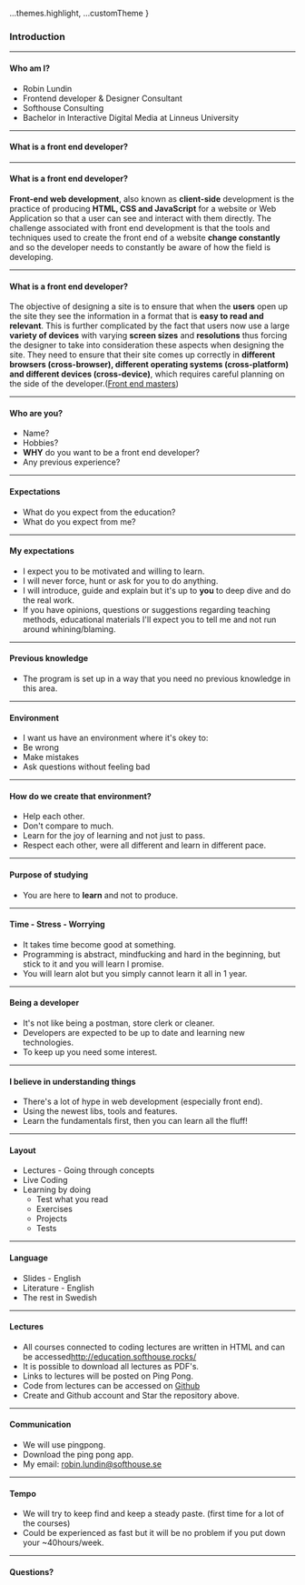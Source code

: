 
  ...themes.highlight,
  ...customTheme
}

### Introduction

---

#### Who am I?

* Robin Lundin
* Frontend developer & Designer Consultant
* Softhouse Consulting
* Bachelor in Interactive Digital Media at Linneus University


---

#### What is a front end developer?


---

#### What is a front end developer?
**Front-end web development**, also known as **client-side** development is the practice of producing **HTML, CSS and JavaScript** for a website or Web Application so that a user can see and interact with them directly. The challenge associated with front end development is that the tools and techniques used to create the front end of a website **change constantly** and so the developer needs to constantly be aware of how the field is developing.


--- 

#### What is a front end developer?

The objective of designing a site is to ensure that when the **users** open up the site they see the information in a format that is **easy to read and relevant**. This is further complicated by the fact that users now use a large **variety of devices** with varying **screen sizes** and **resolutions** thus forcing the designer to take into consideration these aspects when designing the site. They need to ensure that their site comes up correctly in **different browsers (cross-browser), different operating systems (cross-platform) and different devices (cross-device)**, which requires careful planning on the side of the developer.(<a href="https://frontendmasters.com/books/front-end-handbook/2018/what-is-a-FD.html">Front end masters</a>)


---

#### Who are you?

* Name?
* Hobbies?
* **WHY** do you want to be a front end developer?
* Any previous experience?


---

#### Expectations

* What do you expect from the education?
* What do you expect from me?


---


#### My expectations

* I expect you to be motivated and willing to learn.
* I will never force, hunt or ask for you to do anything.
* I will introduce, guide and explain but it's up to **you** to deep dive and do the real work.
* If you have opinions, questions or suggestions regarding teaching methods, educational materials I'll expect you to tell me and not run around whining/blaming.


---

#### Previous knowledge

* The program is set up in a way that you need no previous knowledge in this area.


---

#### Environment

* I want us have an environment where it's okey to:
* Be wrong
* Make mistakes
* Ask questions without feeling bad


---


#### How do we create that environment?

* Help each other.
* Don't compare to much.
* Learn for the joy of learning and not just to pass.
* Respect each other, were all different and learn in different pace.


---


#### Purpose of studying

* You are here to **learn** and not to produce.


---


#### Time - Stress - Worrying

* It takes time become good at something.
* Programming is abstract, mindfucking and hard in the beginning, but stick to it and you will learn I promise.
* You will learn alot but you simply cannot learn it all in 1 year.


---


#### Being a developer

* It's not like being a postman, store clerk or cleaner.
* Developers are expected to be up to date and learning new technologies.
* To keep up you need some interest.


---


#### I believe in understanding things

* There's a lot of hype in web development (especially front end).
* Using the newest libs, tools and features.
* Learn the fundamentals first, then you can learn all the fluff!


---


#### Layout
	
* Lectures - Going through concepts
* Live Coding
* Learning by doing
  * Test what you read
  * Exercises
  * Projects
  * Tests


---


#### Language

* Slides - English
* Literature - English
* The rest in Swedish


---


#### Lectures

* All courses connected to coding lectures are written in HTML and can be accessed<a href="http://education.softhouse.rocks/">http://education.softhouse.rocks/</a>
* It is possible to download all lectures as PDF's.
* Links to lectures will be posted on Ping Pong.
* Code from lectures can be accessed on <a href="https://github.com/SofthouseVxo/Education">Github</a>
* Create and Github account and Star the repository above.


---


#### Communication

* We will use pingpong.
* Download the ping pong app.
* My email: robin.lundin@softhouse.se


---

#### Tempo

* We will try to keep find and keep a steady paste. (first time for a lot of the courses)
* Could be experienced as fast but it will be no problem if you put down your ~40hours/week.


---

#### Questions?